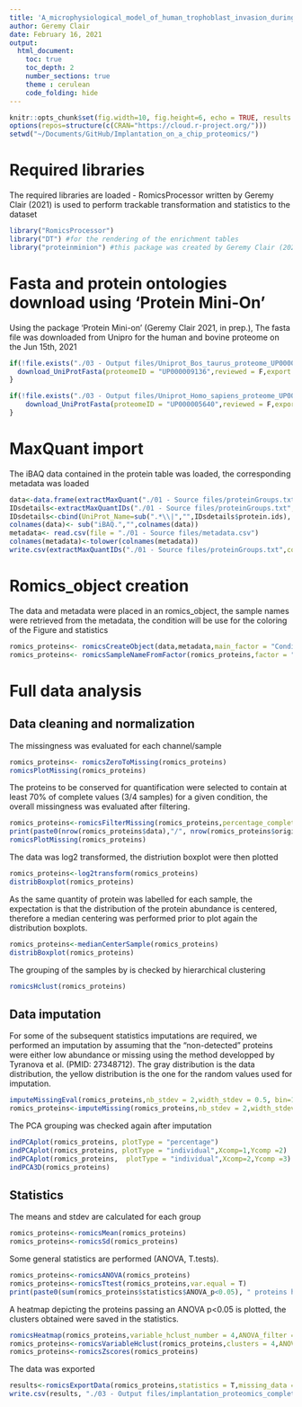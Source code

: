 ```yaml
---
title: 'A_microphysiological_model_of_human_trophoblast_invasion_during_early_embryo_implantation'
author: Geremy Clair
date: February 16, 2021
output:
  html_document:
    toc: true
    toc_depth: 2
    number_sections: true
    theme : cerulean
    code_folding: hide
---
```


```r
knitr::opts_chunk$set(fig.width=10, fig.height=6, echo = TRUE, results = TRUE, warning = FALSE, message=FALSE) 
options(repos=structure(c(CRAN="https://cloud.r-project.org/")))
setwd("~/Documents/GitHub/Implantation_on_a_chip_proteomics/")
```

# Required libraries

The required libraries are loaded 
- RomicsProcessor written by Geremy Clair (2021) is used to perform trackable transformation and statistics to the dataset 
```r
library("RomicsProcessor")
library("DT") #for the rendering of the enrichment tables 
library("proteinminion") #this package was created by Geremy Clair (2021) to download UniProt protein details
```

# Fasta and protein ontologies download using 'Protein Mini-On'

Using the package 'Protein Mini-on' (Geremy Clair 2021, in prep.), The fasta file was downloaded from Unipro for the human and bovine proteome on the Jun 15th, 2021
```r
if(!file.exists("./03 - Output files/Uniprot_Bos_taurus_proteome_UP000009136_2020_06_15.fasta")){
  download_UniProtFasta(proteomeID = "UP000009136",reviewed = F,export = TRUE, file="./03 - Output files/Uniprot_Bos_taurus_proteome_UP000009136_2020_06_15.fasta")
}

if(!file.exists("./03 - Output files/Uniprot_Homo_sapiens_proteome_UP000005640_2020_06_15.fasta")){
    download_UniProtFasta(proteomeID = "UP000005640",reviewed = F,export = TRUE, file="./03 - Output files/Uniprot_Homo_sapiens_proteome_UP000005640_2020_06_15.fasta")
}
```

# MaxQuant import

The iBAQ data contained in the protein table was loaded, the corresponding metadata was loaded
```r
data<-data.frame(extractMaxQuant("./01 - Source files/proteinGroups.txt",quantification_type = "iBAQ",cont.rm = T,site.rm = T,rev.rm = T))
IDsdetails<-extractMaxQuantIDs("./01 - Source files/proteinGroups.txt",cont.rm = T,site.rm = T,rev.rm = T)
IDsdetails<-cbind(UniProt_Name=sub(".*\\|","",IDsdetails$protein.ids), IDsdetails)
colnames(data)<- sub("iBAQ.","",colnames(data))
metadata<- read.csv(file = "./01 - Source files/metadata.csv")
colnames(metadata)<-tolower(colnames(metadata))
write.csv(extractMaxQuantIDs("./01 - Source files/proteinGroups.txt",cont.rm = T,site.rm = T,rev.rm = T),"./03 - Output files/MaxQuantIDS.csv")
```

# Romics_object creation

The data and metadata were placed in an romics_object, the sample names were retrieved from the metadata, the condition  will be use for the coloring of the Figure and statistics
```r
romics_proteins<- romicsCreateObject(data,metadata,main_factor = "Condition")
romics_proteins<- romicsSampleNameFromFactor(romics_proteins,factor = "sample_names")
```


# Full data analysis
## Data cleaning and normalization

The missingness was evaluated for each channel/sample
```r
romics_proteins<- romicsZeroToMissing(romics_proteins)
romicsPlotMissing(romics_proteins)
```


The proteins to be conserved for quantification were selected to contain at least 70% of complete values (3/4 samples) for a given condition, the overall missingness was evaluated after filtering.
```r
romics_proteins<-romicsFilterMissing(romics_proteins,percentage_completeness = 75)
print(paste0(nrow(romics_proteins$data),"/", nrow(romics_proteins$original_data)," proteins remained after filtering", " (",round(nrow(romics_proteins$data)/nrow(romics_proteins$original_data)*100,2),"%)."))
romicsPlotMissing(romics_proteins)
```

The data was log2 transformed, the distriution boxplot were then plotted
```r
romics_proteins<-log2transform(romics_proteins)
distribBoxplot(romics_proteins)
```

As the same quantity of protein was labelled for each sample, the expectation is that the distribution of the protein abundance is centered, therefore a median centering was performed prior to plot again the distribution boxplots.
```r
romics_proteins<-medianCenterSample(romics_proteins)
distribBoxplot(romics_proteins)
```

The grouping of the samples by is checked by hierarchical clustering
```r
romicsHclust(romics_proteins)
```

## Data imputation

For some of the subsequent statistics imputations are required, we performed an imputation by assuming that the "non-detected" proteins were either low abundance or missing using the method developped by Tyranova et al. (PMID: 27348712). The gray distribution is the data distribution, the yellow distribution is the one for the random values used for imputation.
```r
imputeMissingEval(romics_proteins,nb_stdev = 2,width_stdev = 0.5, bin=1)
romics_proteins<-imputeMissing(romics_proteins,nb_stdev = 2,width_stdev = 0.5)
```

The PCA grouping was checked again after imputation
```r
indPCAplot(romics_proteins, plotType = "percentage")
indPCAplot(romics_proteins, plotType = "individual",Xcomp=1,Ycomp =2)
indPCAplot(romics_proteins,  plotType = "individual",Xcomp=2,Ycomp =3)
indPCA3D(romics_proteins)

```

## Statistics

The means and stdev are calculated for each group
```r
romics_proteins<-romicsMean(romics_proteins)
romics_proteins<-romicsSd(romics_proteins)
```

Some general statistics are performed (ANOVA, T.tests).
```r
romics_proteins<-romicsANOVA(romics_proteins)
romics_proteins<-romicsTtest(romics_proteins,var.equal = T)
print(paste0(sum(romics_proteins$statistics$ANOVA_p<0.05), " proteins had an ANOVA p<0.05."))
```

A heatmap depicting the proteins passing an ANOVA p<0.05 is plotted, the clusters obtained were saved in the statistics.
```r
romicsHeatmap(romics_proteins,variable_hclust_number = 4,ANOVA_filter = "p", p=0.05,sample_hclust = F)
romics_proteins<-romicsVariableHclust(romics_proteins,clusters = 4,ANOVA_filter = "p",p= 0.05,plot = F)
romics_proteins<-romicsZscores(romics_proteins)
```

The data was exported 
```r
results<-romicsExportData(romics_proteins,statistics = T,missing_data = T)
write.csv(results, "./03 - Output files/implantation_proteomics_complete_results.csv")
```


